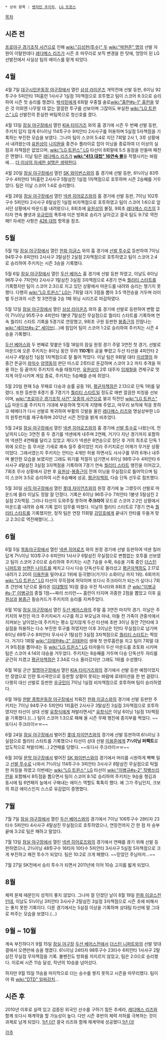  * 상위 항목 : [[벤자민 주키치]], [[LG 트윈스]]

[[목차]]
== 시즌 전 ==
[[프로야구 경기조작 사건]]으로 인해 [[wiki:"김성현(투수)" 두]] [[wiki:"박현준" 명]]의 선발 자원이 이탈한데다 [[레다메스 리즈]]가 시즌 초 마무리로 보직 변경을 한 탓에, 엉망이 된 LG 선발진에서 사실상 팀의 에이스를 맡게 되었다.

== 4월 ==
4월 7일 [[대구시민운동장 야구장]]에서 열린 [[삼성 라이온즈]] 개막전에 선발 등판, 6이닝 92투구수 5피안타 1피홈런 1사사구 1실점 1자책점으로 호투했고 팀이 스코어 6:3으로 승리하여 시즌 첫 승리를 챙겼다. [[박석민]]에게 6회말 우중월 솔로[[wiki:"홈런#s-1" 홈런]]을 맞은 것 이외엔 나무랄 데 없는 깔끔한 투구를 선보이며 그잖아도 부실한 [[wiki:"LG 트윈스" LG]] 선발진의 튼실한 버팀목으로 청신호를 켰다. 

4월 13일 [[잠실 야구장]]에서 열린 [[KIA 타이거즈]] 와의 홈 경기에 시즌 두 번째 선발 등판, 주키치 답지 않게 6⅔이닝 114투구수 9피안타 2사사구를 허용하며 5실점 5자책점을 기록하는 부진한 모습을 보였다. 그나마 팀이 스코어 5:4로 지던 7회말 2사 1, 3루 상황에서 내려왔는데 [[유원상]]이 [[나지완]]을 중견수 플라이로 잡아 이닝을 종료하여 더 이상의 실점과 자책점은 없었으며, [[wiki:"LG 트윈스" LG]] 타선이 8회말에 5:5 동점을 만들며 패전은 면했다. 이날 팀은 [[레다메스 리즈]]가 '''[[wiki:"413 대첩" 16연속 볼]]'''을 작렬시키는 바람에…. [[더 이상의 자세한 설명은 생략한다]]. 

4월 20일 [[잠실 야구장]]에서 열린 [[SK 와이번스]]와의 홈 경기에 선발 등판, 6⅔이닝 83투구수 4피안타 1피홈런 2사사구 5탈삼진 1실점 1자책점으로 호투하며 시즌 2승째를 거두었다. 팀은 이날 스코어 1:4로 승리했다.

4월 26일 [[잠실 야구장]]에서 열린 [[넥센 히어로즈]]와의 홈 경기에 선발 등판, 7이닝 102투구수 5피안타 2사사구 6탈삼진 1실점 비자책점으로 호투하였고 팀이 스코어 1:6으로 앞서던 상황에서 마운드를 내려왔으나, 8회초에 [[유원상]]의 불질, 9회초 [[레다메스 리즈]]의 3타자 연속 볼넷과 [[우규민]]의 폭투에 이은 방화로 승리가 날아갔고 결국 팀도 9:7로 역전패!! 자세한 사항은 [[426 대첩]] 항목을 참조.

== 5월 ==
5월 1일 [[잠실 야구장]]에서 열린 [[한화 이글스]] 와의 홈 경기에 [[선발 투수]]로 등판하여 7이닝 94투구수 8피안타 2사사구 3탈삼진 2실점 2자책점으로 호투하였고 팀이 스코어 2:4로 승리하여 주키치는 시즌 3승을 기록했다.

5월 6일 [[잠실 야구장]]에서 열린 [[두산 베어스]] 홈 경기에 선발 등판 하였고, 이날도 6이닝 96투구수 7피안타 2사사구 1탈삼진 3실점 3자책점으로 4경기 연속 [[퀄리티 스타트]]를 기록했지만 팀이 스코어 2:3으로 지고 있던 상황에서 마운드를 내려와 승리는 챙기지 못했다. 다행히 [[wiki:"LG 트윈스" LG]]는 7회말 대거 3점을 뽑아 3:5 역전승을 거두며 라이벌 두산과의 시즌 첫 3연전을 2승 1패 위닝 시리즈로 마감하였다. 

5월 12일 [[잠실 야구장]]에서 열린 [[삼성 라이온즈]] 와의 홈 경기에 선발로 등판하여 변함 없이 7⅔이닝 95투구수 4피안타 1볼넷 7탈삼진 무실점으로 퀄리티 스타트를 기록하며 연속 퀄리티 스타트 기록을 5경기로 연장했고, 9회초 구원 등판한 [[봉중근]]의 진땀나는 [[wiki:"세이브#s-2" 세이브]](…)에 힘입어 팀이 스코어 1:2로 승리하여 주키치는 시즌 4승을 기록했다.

[[두산 베어스]]와 두 번째로 맞붙은 5월 18일의 잠실 원정 경기 주말 3연전 첫 경기, 선발로 마운드에 오른 주키치는 8이닝 동안 무려 '''110개'''의 공을 뿌렸고 두산 타선을 4피안타 2사사구 4탈삼진 1실점 1자책점으로 잘 틀어 막았다. 이날 팀은 9회말 대타 [[이성열]]의 좌중간 뜬공이 [[좌익수]] [[양영동]]의 판단 미스로 2루타로 둔갑하며 스코어 3:2 까지 추격을 허용 하는 등 끝까지 주키치의 속을 태웠지만, [[유원상]]이 2루 대주자 [[임재철]]을 견제구로 멋지게 아웃시키며 게임 종료, 주키치는 5승째를 손에 쥐었다.

5월 20일 현재 5승 무패로 다승과 승률 공동 1위, [[평균자책점]]은 2.13으로 단독 1위를 달렸다. 또한 등판한 8경기 중 7경기가 [[퀄리티 스타트]]일 정도로 매번 깔끔한 피칭을 선보이며, [[wiki:"프로야구 경기조작 사건" 모종의 사건]]으로 붕괴 직전인 [[wiki:"LG 트윈스" LG]] 마운드를 주키치가 기대에 부응하여 멋지게 지탱해 주었고, 마무리 보직에 적응 못하고 헤메다가 다시 선발로 복귀하여 부활의 깃발을 올린 [[레다메스 리즈]]와 명실상부한 LG의 원투펀치를 재구축하며 2012년 시즌 전망을 밝게 비추었다.

5월 24일 [[잠실 야구장]]에서 열린 [[넥센 히어로즈]]와의 홈 경기에 [[선발 투수]]로 나왔는데, 전날까지 LG는 3연전 중 두 경기를 넥센에게 내주며 2연패, 거기다 지난 경기까지 포함하여 넥센전 4연패를 달리고 있었고 게다가 넥센은 8연승으로 창단 후 거의 최초로 단독 1위에 오르는 등 무서운 기세로 쾌속 질주 중이었던 지라 주키치로선 어깨가 무거운 상황이었다. 그래서였는지 주키치는 안타는 4개만 허용 하면서도 사사구를 무려 6개나 내주며 불안한 모습을 보였지만 그래도 위기를 적절히 넘기면서 6이닝 98투구수 4피안타 6사사구 4탈삼진 3실점 3자책점을 기록하여 7경기 연속 [[퀄리티 스타트]] 행진을 이어갔고, 7회초 무사 상황에서 강판 후 [[유원상]]-[[봉중근]]이 잔여 이닝을 무실점으로 틀어막으며 팀이 스코어 3:5로 승리하여 시즌 6승째에 성공, [[평균자책점]], 다승 단독 선두로 점프했다.

5월 30일 [[사직 야구장]]에서 열린 [[롯데 자이언츠]]와의 원정 경기에 늘 그랬듯이 선발로 마운드에 올라 이날도 정말 잘 던졌다. 기록은 6이닝 96투구수 7피안타 1볼넷 5탈삼진 2실점 2자책점. 그러나 타선이 도와주질 못하며 '''주크라이''' 모드로 스코어 2:2인 상황에서 마운드를 내려와 승패 기록 없이 임무를 마쳤다. 이날의 퀄리티 스타트로 7경기 연속 [[퀄리티 스타트]]를 기록했지만, 정작 팀은 연장 11회말 [[강민호]]에게 끝내기 안타를 두들겨 맞고 2:3으로 역전패했다(…).  

== 6월 ==
6월 5일 [[목동야구장]]에서 열린 [[넥센 히어로즈]] 와의 원정 경기에 선발 등판하여 넥센 킬러답게 7⅔이닝 103투구수 6피안타 1사사구 6탈삼진 무실점으로 변함없는 호투를 선보였고 팀이 스코어 2:0으로 승리하여 주키치는 시즌 7승을 수확, 6승을 기록 중인 [[더스틴 니퍼트]]와 [[브랜든 나이트]]를 제치고 다시 다승 단독선두로 올라섰고 [[평균자책점]]도 2.17로 내려가 2.20의 [[이용찬]]을 밀어내고 1위에 등극했다(거기다 소화이닝 까지 1위).
6회까지 [[wiki:"LG 트윈스" LG]] 타선이 무득점에 허덕이며 또다시 주크라이가 되는가 싶더니 7회초 간만에 1군으로 올라온 [[이대형]]의 1타점 결승 우전 적시타와 8회초 큰 [[wiki:"이병규#s-1" 이병규]]의 중월 1점~~짜리 쓰리런~~ 홈런이 터지며 귀중한 2점을 뽑았고 이후 [[유원상]]과 [[봉중근]] 필승카드가 주키치의 승리를 지켜주었다.

6월 10일 [[잠실 야구장]]에서 열린 [[두산 베어스]]와의 주말 홈 3연전 마지막 경기. 이날은 주키치의 부친인 마크 주키치씨가 시구를 하고 부모님과 아내, 아들 전 가족이 관중석에서 지켜보는 날이었는데 주키치는 평소 답지않게 두산 타선에 초반 3이닝 동안 7안타에 3실점을 허용하는 다소 부진한 투구를 하였지만 이후 3이닝은 1안타 무실점으로 넘기며 6이닝 69투구수 8피안타 무사사구 1탈삼진 3실점 3자책점으로 [[퀄리티 스타트]]는 찍었다. 거기다 1회말 [[wiki:"김태완#s-2" 김태완]]이 생애 첫 만루홈런을 치고 팀이 7회말 대거 9득점을 뽑아내는 등 [[wiki:"LG 트윈스" LG]] 타자들이 두산 마운드를 초토화 시키며 팀은 스코어 4:14의 대승을 거두었다.
주키치는 8승째를 거두며 다승 단독선두 자리를 굳건히 지켰고 [[평균자책점]]은 2.34로 다소 올라갔지만 그래도 1위를 수성했다.

6월 16일 군산 [[월명야구장]]에서 열린 [[KIA 타이거즈]]와의 경기에서 선발 등판 예정이었지만 장염으로 인한 토사곽란으로 등판할 상황이 못되는 바람에 로테이션을 한 번 걸렀다. 다행히 대신 선발로 등판한 [[우규민]]이 7이닝 1실점 비자책점으로 호투하며 팀이 승리하였다.

6월 19일 [[한밭 종합운동장 야구장]]에서 치뤄진 [[한화 이글스]]와의 경기에 선발 등판한 주키치는 7이닝 94투구수 5피안타 1피홈런 2사사구 3탈삼진 3실점 3자책점으로 호투하였지만 타선이 상대 선발 [[유창식]]에게 쳐발리면서[* [[유창식]]은 이날 6이닝 1실점 1자책점을 기록했다.](…) 팀이 스코어 1:3으로 패해 올 시즌 무패 행진에 종지부를 찍었다. ~~또다시 주크라이ㅠㅠ~~

6월 24일 [[잠실 야구장]]에서 벌어진 [[롯데 자이언츠]]와의 경기에 선발 등판하여 6⅓이닝 3실점으로 퀄리티 스타트를 기록했으나 타선이 상대 선발 [[이용훈]]에게 '''7⅓이닝 퍼펙트'''로 압도적으로 쳐발리며(...) 2연패를 당했다. ~~또다시 주크라이ㅠㅠ~~

6월 30일 [[문학 야구장]]에서 벌어진 [[SK 와이번스]]와의 경기에서 머리를 시원하게 빡빡 밀고 [[선발 투수]]로 나와서 7⅔이닝 114투구수 3피안타 3사사구 8탈삼진 무실점으로 탁월한 피칭을 하였고 이번에는 [[wiki:"LG 트윈스" LG]] 타선이 [[wiki:"이병규#s-2" 작뱅]]쓰리런을 포함해서 8득점을 뽑으면서 팀이 스코어 8:1로 승리하여 주키치는 9승을 챙김과 동시에 팀 6연패의 늪에서 구해내는 에이스 역할도 톡톡히 했다. 왜 그가 주님인지, 크보의 최강 에이스인지 스스로 유감없이 증명했다.

== 7월 ==
7월 7일 [[잠실 야구장]]에서 열린 [[두산 베어스]]와의 경기에서 7이닝 106투구수 28타자 23타수 5피안타 4사사구 4탈삼진 무실점으로 호투하였으나, 연장전까지 간 한 점 차 승부 끝에 3:2로 팀은 패하고 말았다.

7월 13일 [[잠실 야구장]]에서 열린 [[넥센 히어로즈]]와의 경기에서 연패를 끊기 위해 선발 등판하였으나, 2⅔이닝 48투구수 16타자 10타수 5피안타 3사사구 5실점 5자책점으로 크게 부진하고 패전 투수가 되었다. 팀은 10:2로 크게 패했다. ~~믿었던 주님마저...~~

7월 27일 SK전에서 승리 투수가 되면서 2011년에 이어 10승 고지를 밟게 되었다.

== 8월 ==
체력 문제 때문인지 성적이 좋지 않았다. 그나마 잘 던졌던 날이 8월 19일 [[한화 이글스]]전인데, 이날도 5⅓이닝 3피안타 3사사구 2탈삼진 3실점 3자책점으로 시즌 초에 비해서는 좋지 못한 기록이다. 다른 경기에서는 5실점 이상을 기록하며 상대팀 타선에 말 그대로 퍼주는 모습을 보였다.(...)

== 9월 ~ 10월 ==
계속 부진하다가 9월 15일 [[잠실 야구장]] [[두산 베어스]]전에서 [[더스틴 니퍼트]]와의 선발 맞대결에서 오랜만에 승을 챙겼다. 6⅓이닝 24타자 98투구수 23타수 6피안타 1사사구 2탈삼진 무실점 무자책점을 기록. 불펜진도 방화를 저지르지 않았고, 팀은 2:0으로 승리했다. 이로써 시즌 11승 달성, 작년의 10승을 넘어섰다.

하지만 9월 15일 11승을 마지막으로 더는 승수를 쌓지 못하고 시즌을 마무리했다. 팀이야 뭐 [[wiki:"DTD" 일찌감치]]...

== 시즌 후 ==
2010년 이후로 실력 있고 검증된 외국인 선수를 구하기 힘든 추세라, [[레다메스 리즈]]와 함께 또다시 재계약을 할 가능성이 높다. 다만 시즌 후반의 체력 저하를 극복하는 것이 과제로 남게 되었다. [http://news.naver.com/main/read.nhn?mode=LSD&mid=sec&sid1=107&oid=076&aid=0002258982 1년 더?] 결국 리즈와 함께 재계약에 성공했다.[http://news.naver.com/main/read.nhn?mode=LSD&mid=sec&sid1=107&oid=109&aid=0002465014 1년 더!]

[[각주]]
